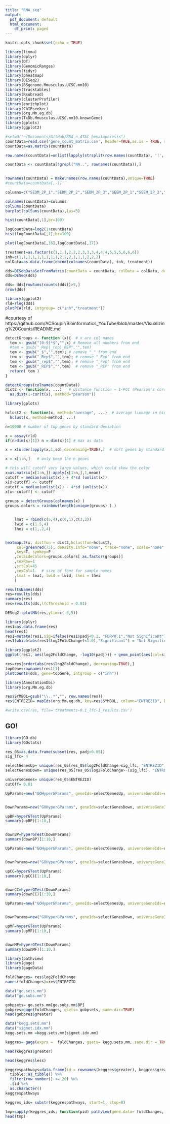 ```yaml
---
title: "RNA_seq"
output:
  pdf_document: default
  html_document:
    df_print: paged
---
```


```r
knitr::opts_chunk$set(echo = TRUE)
```

```r
library(limma)
library(dplyr)
library(DT)
library(GenomicRanges)
library(tidyr)
library(pheatmap)
library(DESeq2)
library(BSgenome.Mmusculus.UCSC.mm10)
library(tracktables)
library(Rsubread)
library(clusterProfiler)
library(enrichplot)
library(ChIPseeker)
library(org.Mm.eg.db)
library(TxDb.Mmusculus.UCSC.mm10.knownGene)
library(gplots)
library(ggplot2)
```


```r
#setwd("~/Documents/GitHub/RNA_n_ATAC_hematopoiesis")
countData=read.csv('gene_count_matrix.csv', header=TRUE,as.is = TRUE, row.names = 1)
countData=as.matrix(countData)

```

```r
row.names(countData)=unlist(lapply(strsplit(row.names(countData), '|', fixed = TRUE), '[', 2))

countData <- countData[!grepl("NA..", rownames(countData)),]
  

rownames(countData) = make.names(row.names(countData),unique=TRUE)
#countData=countData[,-1]
```

```r
columns=c("SEDM_2P_1","SEDM_2P_2","SEDM_2P_3","SEEM_2P_1","SEEM_2P_2","SEEM_2P_3","SEEM_4P_1","SEEM_4P_2","SEEM_4P_3","PERKi_2P_1","PERKi_2P_2","PERKi_2P_3", "PERKi_2N_1","PERKi_2N_2","PERKi_2N_3","T_1","T_2","T_3")
```


```r
colnames(countData)=columns
colSums(countData)
barplot(colSums(countData),las=3)
```

```r
hist(countData[,1],br=100)
```
```r
logCountData=log2(1+countData)
hist(logCountData[,1],br=100)
```

```r
plot(logCountData[,16],logCountData[,17])
```
```r
treatment=as.factor(c(1,1,1,2,2,2,3,3,3,4,4,4,5,5,5,6,6,6))
inh=c(1,1,1,1,1,1,1,1,1,2,2,2,1,1,1,2,2,2)
colData=as.data.frame(cbind(colnames(countData), inh, treatment))
```

```r
dds=DESeqDataSetFromMatrix(countData = countData, colData = colData, design=~inh)
dds=DESeq(dds)
```


```r
dds= dds[rowSums(counts(dds))>5,]
nrow(dds)
```
```r
library(ggplot2)
rld=rlog(dds)
plotPCA(rld, intgroup= c("inh","treatment"))
```

#courtesy of https://github.com/ACSoupir/Bioinformatics_YouTube/blob/master/Visualizing%20Counts/README.md
```r
detectGroups <- function (x){  # x are col names
  tem <- gsub("[0-9]*$","",x) # Remove all numbers from end
  #tem = gsub("_Rep|_rep|_REP","",tem)
  tem <- gsub("_$","",tem); # remove "_" from end
  tem <- gsub("_Rep$","",tem); # remove "_Rep" from end
  tem <- gsub("_rep$","",tem); # remove "_rep" from end
  tem <- gsub("_REP$","",tem)  # remove "_REP" from end
  return( tem )
}
```

```r
detectGroups(colnames(countData))
dist2 <- function(x, ...)   # distance function = 1-PCC (Pearson's correlation coefficient)
  as.dist(1-cor(t(x), method="pearson"))
```

```r
library(gplots)

hclust2 <- function(x, method="average", ...)  # average linkage in hierarchical clustering
  hclust(x, method=method, ...)

n=10000 # number of top genes by standard deviation

x = assay(rld)
if(n>dim(x)[1]) n = dim(x)[1] # max	as data

x = x[order(apply(x,1,sd),decreasing=TRUE),]  # sort genes by standard deviation

x = x[1:n,]   # only keep the n genes

# this will cutoff very large values, which could skew the color 
x=as.matrix(x[1:n,])-apply(x[1:n,],1,mean)
cutoff = median(unlist(x)) + 4*sd (unlist(x)) 
x[x>cutoff] <- cutoff
cutoff = median(unlist(x)) - 4*sd (unlist(x)) 
x[x< cutoff] <- cutoff
	
groups = detectGroups(colnames(x) )
groups.colors = rainbow(length(unique(groups) ) )


	lmat = rbind(c(5,4),c(0,1),c(3,2))
	lwid = c(1.5,4)
	lhei = c(1,.2,4)


heatmap.2(x, distfun = dist2,hclustfun=hclust2,
	 col=greenred(75), density.info="none", trace="none", scale="none", keysize=.5
	,key=T, symkey=F
	,ColSideColors=groups.colors[ as.factor(groups)]
	,cexRow=1
	,srtCol=45
	,cexCol=1.  # size of font for sample names
	,lmat = lmat, lwid = lwid, lhei = lhei
	)
```

```r
resultsNames(dds)
res=results(dds)
summary(res)
res=results(dds,lfcThreshold = 0.01)
```

```r
DESeq2::plotMA(res,ylim=c(-5,5))
```

```r
library(dplyr)
res1=as.data.frame(res)
head(res1)
res1=mutate(res1,sig=ifelse(res1$padj<0.1, "FDR<0.1","Not Significant"))
res1[which(abs(res1$log2FoldChange)<1.0),"Significant"] = "Not Significant"
```

```r
library(ggplot2)
ggplot(res1, aes(log2FoldChange, -log10(padj))) + geom_point(aes(col=sig)) + scale_color_manual(values=c("red","black"))
```

```r
res=res[order(abs(res$log2FoldChange), decreasing=TRUE),]
topGene=rownames(res)[1]
plotCounts(dds, gene=topGene, intgroup = c("inh"))
```

```r
library(AnnotationDbi)
library(org.Mm.eg.db)
```

```r
res$SYMBOL=gsub("\\..*","", row.names(res))
res$ENTREZID= mapIds(org.Mm.eg.db, key=res$SYMBOL, column="ENTREZID", keytype = "SYMBOL", multiVals = "first")
```

```r
#write.csv(res, file='treatments-0.1_lfc-1_results.csv')
```

## GO!
```r
library(GO.db)
library(GOstats)

res_05=as.data.frame(subset(res, padj<0.05))
sig_lfc= 4
```



```r
selectGenesUp= unique(res_05[res_05$log2FoldChange>sig_lfc, "ENTREZID"])
selectGenesDown= unique(res_05[res_05$log2FoldChange>-(sig_lfc), "ENTREZID"])

```


```r
universeGenes= unique(res_05$ENTREZID)
cutOff= 0.01

```

```r
UpParams=new("GOHyperGParams", geneIds=selectGenesUp, universeGeneIds=universeGenes, annotation=org.Mm.eg.db, ontology="BP", pvalueCutoff=cutOff, conditional=FALSE, testDirection="over")


DownParams=new("GOHyperGParams", geneIds=selectGenesDown, universeGeneIds=universeGenes, annotation=org.Mm.eg.db, ontology="BP", pvalueCutoff=cutOff, conditional=FALSE, testDirection="over")

```


```r

upBP=hyperGTest(UpParams)
summary(upBP)[1:10,]


downBP=hyperGTest(DownParams)
summary(downBP)[1:10,]

```



```r
UpParams=new("GOHyperGParams", geneIds=selectGenesUp, universeGeneIds=universeGenes, annotation=org.Mm.eg.db, ontology="CC", pvalueCutoff=cutOff, conditional=FALSE, testDirection="over")


DownParams=new("GOHyperGParams", geneIds=selectGenesDown, universeGeneIds=universeGenes, annotation=org.Mm.eg.db, ontology="CC", pvalueCutoff=cutOff, conditional=FALSE, testDirection="over")

```



```r
upCC=hyperGTest(UpParams)
summary(upCC)[1:10,]


downCC=hyperGTest(DownParams)
summary(downCC)[1:10,]
```



```r
UpParams=new("GOHyperGParams", geneIds=selectGenesUp, universeGeneIds=universeGenes, annotation=org.Mm.eg.db, ontology="MF", pvalueCutoff=cutOff, conditional=FALSE, testDirection="over")


DownParams=new("GOHyperGParams", geneIds=selectGenesDown, universeGeneIds=universeGenes, annotation=org.Mm.eg.db, ontology="MF", pvalueCutoff=cutOff, conditional=FALSE, testDirection="over")
```



```r
upMF=hyperGTest(UpParams)
summary(upMF)[1:10,]


downMF=hyperGTest(DownParams)
summary(downMF)[1:10,]
```

```r
library(pathview)
library(gage)
library(gageData)
```

```r
foldChanges= res$log2FoldChange
names(foldChanges)=res$ENTREZID

```

```r
data("go.sets.mm")
data("go.subs.mm")
```

```r
gobpsets= go.sets.mm[go.subs.mm$BP]
gobpres=gage(foldChanges, gsets= gobpsets, same.dir=TRUE)
head(gobpres$greater)
```


```r
data("kegg.sets.mm")
data("sigmet.idx.mm")
kegg.sets.mm =kegg.sets.mm[sigmet.idx.mm]
```



```r
keggres= gage(exprs =  foldChanges, gsets= kegg.sets.mm, same.dir = TRUE)
```



```r
head(keggres$greater)
```


```r
head(keggres$less)
```


```r
keggrespathways=data.frame(id = rownames(keggres$greater), keggres$greater) %>%
  tibble::as_tibble() %>%
  filter(row_number() <= 20) %>%
  .$id %>%
  as.character()
keggrespathways
```



```r
keggres_ids= substr(keggrespathways, start=1, stop=8)
```


```r
tmp=sapply(keggres_ids, function(pid) pathview(gene.data= foldChanges, pathway.id = pid, species="mmu"))
head(tmp)
```
